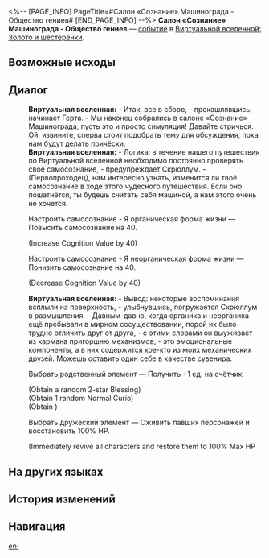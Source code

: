 <%-- [PAGE_INFO]
PageTitle=#Салон «Сознание» Машинограда - Общество гениев#
[END_PAGE_INFO] --%>
{{Дополнить}}
{{ВВ Событие Инфобокс
|id                 = 20301
|Название           = 
|Изображение        = Событие ВВ Общество гениев.png
|Испытание_в_вв     = 
|Испытание_в_рое    = 
|Испытание_в_зиш    = Неизвестно
|Испытание_в_рв     = 
|Испытание_в_облнеп = 
|Требования         = 
|Пред               = 
|След               = 
|Упоминания         = 
|Порядок            = 011
|Порядок_рв         = 
}}
'''Салон «Сознание» Машинограда - Общество гениев''' — [[Виртуальная вселенная/События|событие]] в [[Виртуальная вселенная: Золото и шестерёнки|Виртуальной вселенной: Золото и шестерёнки]].

==Возможные исходы==
{{Возможные исходы
|Выбор_1 = Настроить самосознание - Я органическая форма жизни
|Результат_1 = Повысить самосознание на 40.

|Выбор_2 = Настроить самосознание - Я неорганическая форма жизни
|Результат_2 = Понизить самосознание на 40.

|Выбор_3 = Выбрать родственный элемент
|Результат_3 = Получить +1 ед. на счётчик.

|Выбор_4 = Выбрать дружеский элемент
|Результат_4 = Оживить павших персонажей и восстановить 100% НР.
}}

==Диалог==
{{Диалог Начало}}
:'''Виртуальная вселенная:''' - Итак, все в сборе, - прокашлявшись, начинает Герта. - Мы наконец собрались в салоне «Сознание» Машинограда, пусть это и просто симуляция! Давайте стричься. Ой, извините, сперва стоит подобрать тему для обсуждения, пока нам будут делать причёски.
:'''Виртуальная вселенная:''' - Логика: в течение нашего путешествия по Виртуальной вселенной необходимо постоянно проверять своё самосознание, - предупреждает Скрюллум. - (Первопроходец), нам интересно узнать, изменится ли твоё самосознание в ходе этого чудесного путешествия. Если оно пошатнётся, ты будешь считать себя машиной, а нам этого очень не хочется.
:{{Диалог|Звезда}} Настроить самосознание - Я органическая форма жизни &mdash; Повысить самосознание на 40.
:;(Increase Cognition Value by 40)
:{{Диалог|Звезда}} Настроить самосознание - Я неорганическая форма жизни &mdash; Понизить самосознание на 40.
:;(Decrease Cognition Value by 40)
:'''Виртуальная вселенная:''' - Вывод: некоторые воспоминания всплыли на поверхность, - улыбнувшись, погружается Скрюллум в размышления. - Давным-давно, когда органика и неорганика ещё пребывали в мирном сосуществовании, порой их было трудно отличить друг от друга, - с этими словами он выуживает из кармана пригоршню механизмов, - это эмоциональные компоненты, а в них содержится кое-кто из моих механических друзей. Можешь оставить один себе в качестве сувенира.
:{{Диалог|Звезда}} Выбрать родственный элемент &mdash; Получить +1 ед. на счётчик.
:;(Obtain a random 2-star Blessing)
:;(Obtain 1 random Normal Curio)
:;(Obtain {{Предмет|Космические фрагменты|20|x=50}})
:{{Диалог|Звезда}} Выбрать дружеский элемент &mdash; Оживить павших персонажей и восстановить 100% НР.
:;(Immediately revive all characters and restore them to 100% Max HP
{{Диалог Конец}}

==На других языках==
{{На других языках
|en   = Mechanical City "Cogito Hair Salon" &mdash; Genius Society
|zhs  = 机械城「认知理发馆」-&nbsp;天才俱乐部
|zht  = 機械城「認知理髮館」-&nbsp;天才俱樂部
|ja   = {{Rubi|機械城|きかいじょう}}「{{Rubi|認識理容所|にんしきりようしょ}}」-{{Rubi|天才|てんさい}}クラブ
|ko   = 기계 도시 「인지 미용실」 - 지니어스 클럽
|es   = Peluquería cognitiva de Ciudad Mecánica - Círculo de Genios
|fr   = Mechacité «&nbsp;Salon de coiffure Cogito&nbsp;» &mdash; Société des génies
|ru   = Салон «Сознание» Машинограда - Общество гениев
|th   = เมืองจักรกล "ร้านทำผม Cogito" - สมาคมอัจฉริยะ
|vi   = Thành Phố Máy Móc "Salon Tóc Nhận Thức" - CLB Thiên Tài
|de   = Mechanische Stadt: „Frisörsalon Cogito“ – Geniusgesellschaft
|id   = Kota Mekanik : "Cogito Hair Salon" - Genius Society
|pt   = Cidade Mecânica "Salão de Cabeleireiro Cogito" - Sociedade de Gênios
}}

==История изменений==
{{История изменений|3.5}}

==Навигация==
{{События ВВ Навбокс}}

[[en:]]